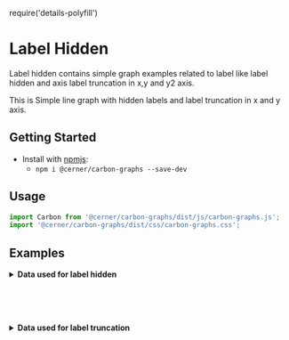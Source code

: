 require('details-polyfill')

# Label Hidden

Label hidden contains simple graph examples related to label like label hidden and axis label truncation in x,y and y2 axis.

This is Simple line graph with hidden labels and label truncation in x and y axis.

## Getting Started

- Install with [npmjs](https://www.npmjs.com):
  - `npm i @cerner/carbon-graphs --save-dev`

## Usage
```js
import Carbon from '@cerner/carbon-graphs/dist/js/carbon-graphs.js';
import '@cerner/carbon-graphs/dist/css/carbon-graphs.css';
```

## Examples
<LabelHiddenGraph />

<details>
<summary style={{fontSize: 24 }}>
<b>Data used for label hidden</b>
</summary>

### Graph Config object
<LabelHiddenGraphConfig />

</details>

<br/><br/><br/>

<LabelTruncationGraph />

<details>
<summary style={{fontSize: 24 }}>
<b>Data used for label truncation</b>
</summary>

### Graph Config object
<LabelTruncationGraphConfig />

</details>

